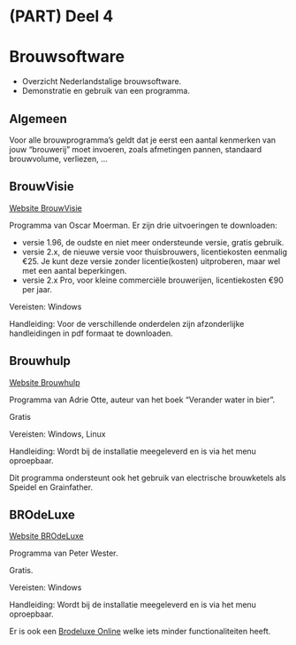 # (PART) Deel 4 {-}
# Brouwsoftware {#brouwsoftware}

::: {.intro data-latex=""}

-  Overzicht Nederlandstalige brouwsoftware.
-  Demonstratie en gebruik van een programma.

:::

## Algemeen

Voor alle brouwprogramma's geldt dat je eerst een aantal kenmerken van jouw "brouwerij" moet invoeren, zoals afmetingen pannen, standaard brouwvolume, verliezen, ...

## BrouwVisie

[Website BrouwVisie](http://www.brouwvisie.nl/)

Programma van Oscar Moerman. Er zijn drie uitvoeringen te downloaden:

-  versie 1.96, de oudste en niet meer ondersteunde versie, gratis gebruik.
-  versie 2.x, de nieuwe versie voor thuisbrouwers, licentiekosten eenmalig €25. Je kunt deze versie zonder licentie(kosten) uitproberen, maar wel met een aantal beperkingen.
-  versie 2.x Pro, voor kleine commerciële brouwerijen, licentiekosten €90 per jaar.

Vereisten: Windows

Handleiding: Voor de verschillende onderdelen zijn afzonderlijke handleidingen in pdf formaat te downloaden.

## Brouwhulp

[Website Brouwhulp](http://wittepaard.roodetoren.nl/index.php/brouwhulp)

Programma van Adrie Otte, auteur van het boek "Verander water in bier".

Gratis

Vereisten: Windows, Linux

Handleiding: Wordt bij de installatie meegeleverd en is via het menu oproepbaar.

Dit programma ondersteunt ook het gebruik van electrische brouwketels als Speidel en Grainfather.

## BROdeLuxe

[Website BROdeLuxe](http://www.brodeluxe.nl/)

Programma van Peter Wester.

Gratis.

Vereisten: Windows

Handleiding: Wordt bij de installatie meegeleverd en is via het menu oproepbaar.

Er is ook een [Brodeluxe Online](http://www.kwbg.nl/brodeluxe/) welke iets minder functionaliteiten heeft.
